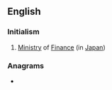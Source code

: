 {{also|mof|MOF}}
==English==

===Initialism===
{{rfc-header|Initialism}}
{{head|en|initialism}}
# [[ministry|Ministry]] of [[finance|Finance]] (in [[Japan]])

===Anagrams===
* {{anagrams|en|FOM|OFM}}
